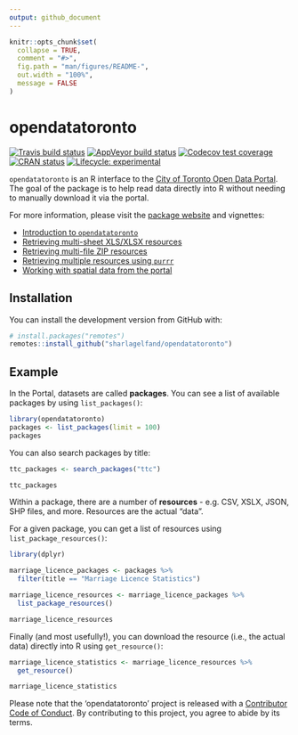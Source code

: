 ```yaml
---
output: github_document
---
```


<!-- README.md is generated from README.Rmd. Please edit that file -->

```r
knitr::opts_chunk$set(
  collapse = TRUE,
  comment = "#>",
  fig.path = "man/figures/README-",
  out.width = "100%",
  message = FALSE
)
```
# opendatatoronto

<!-- badges: start -->
[![Travis build status](https://travis-ci.org/sharlagelfand/opendatatoronto.svg?branch=master)](https://travis-ci.org/sharlagelfand/opendatatoronto)
[![AppVeyor build status](https://ci.appveyor.com/api/projects/status/github/sharlagelfand/opendatatoronto?branch=master&svg=true)](https://ci.appveyor.com/project/sharlagelfand/opendatatoronto)
[![Codecov test coverage](https://codecov.io/gh/sharlagelfand/opendatatoronto/branch/master/graph/badge.svg)](https://codecov.io/gh/sharlagelfand/opendatatoronto?branch=master)
[![CRAN status](https://www.r-pkg.org/badges/version/opendatatoronto)](https://cran.r-project.org/package=opendatatoronto)
[![Lifecycle: experimental](https://img.shields.io/badge/lifecycle-experimental-orange.svg)](https://www.tidyverse.org/lifecycle/#experimental)
<!-- badges: end -->

`opendatatoronto` is an R interface to the [City of Toronto Open Data Portal](https://portal0.cf.opendata.inter.sandbox-toronto.ca/). The goal of the package is to help read data directly into R without needing to manually download it via the portal. 

For more information, please visit the [package website](https://sharlagelfand.github.io/opendatatoronto/) and vignettes:

* [Introduction to `opendatatoronto`](https://sharlagelfand.github.io/opendatatoronto/articles/opendatatoronto.html)
* [Retrieving multi-sheet XLS/XLSX resources](https://sharlagelfand.github.io/opendatatoronto/articles/multisheet_resources.html)
* [Retrieving multi-file ZIP resources](https://sharlagelfand.github.io/opendatatoronto/articles/multifile_zip_resources.html)
* [Retrieving multiple resources using `purrr`](https://sharlagelfand.github.io/opendatatoronto/articles/multiple_resources_purrr.html)
* [Working with spatial data from the portal](https://sharlagelfand.github.io/opendatatoronto/articles/spatial_data.html)

## Installation

You can install the development version from GitHub with:

``` r
# install.packages("remotes")
remotes::install_github("sharlagelfand/opendatatoronto")
```

## Example

In the Portal, datasets are called **packages**. You can see a list of available packages by using `list_packages()`:

```r
library(opendatatoronto)
packages <- list_packages(limit = 100)
packages
```

You can also search packages by title:

```r
ttc_packages <- search_packages("ttc")

ttc_packages
```

Within a package, there are a number of **resources** - e.g. CSV, XSLX, JSON, SHP files, and more. Resources are the actual "data".

For a given package, you can get a list of resources using `list_package_resources()`:

```r
library(dplyr)

marriage_licence_packages <- packages %>%
  filter(title == "Marriage Licence Statistics")

marriage_licence_resources <- marriage_licence_packages %>%
  list_package_resources()

marriage_licence_resources
```

Finally (and most usefully!), you can download the resource (i.e., the actual data) directly into R using `get_resource()`:

```r
marriage_licence_statistics <- marriage_licence_resources %>%
  get_resource()

marriage_licence_statistics
```

Please note that the 'opendatatoronto' project is released with a
[Contributor Code of Conduct](CODE_OF_CONDUCT.md).
By contributing to this project, you agree to abide by its terms.
